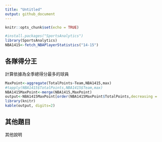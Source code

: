```yaml
---
title: "Untitled"
output: github_document
---
```


```r
knitr::opts_chunk$set(echo = TRUE)
```

```r
#install.packages("SportsAnalytics")
library(SportsAnalytics)
NBA1415<-fetch_NBAPlayerStatistics("14-15")
```

## 各隊得分王

計算依據為全季總得分最多的球員

```r
MaxPoint<-aggregate(TotalPoints~Team,NBA1415,max)
#tapply(NBA1415$TotalPoints,NBA1415$Team,max)
NBA1415MaxPoint<-merge(NBA1415,MaxPoint)
output<-NBA1415MaxPoint[order(NBA1415MaxPoint$TotalPoints,decreasing = T),c("Team","Name","TotalPoints")]
library(knitr)
kable(output, digits=2)
```

## 其他題目

其他說明

```r

```
